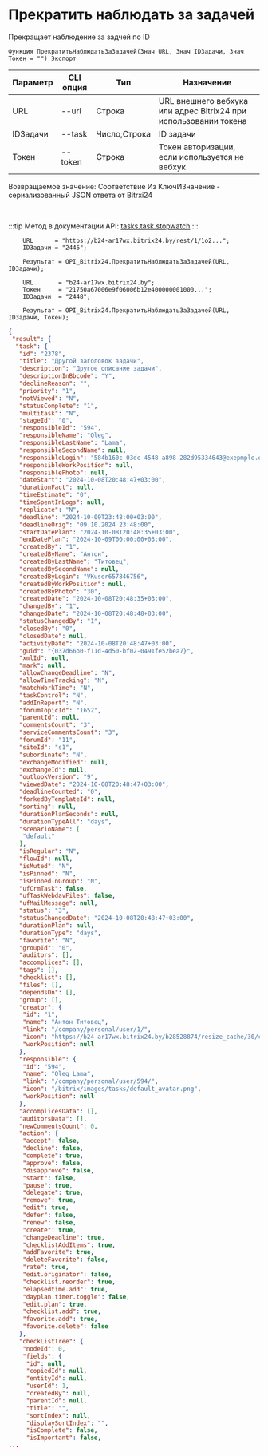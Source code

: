 ﻿---
sidebar_position: 15
---


# Прекратить наблюдать за задачей
 Прекращает наблюдение за задчей по ID



`Функция ПрекратитьНаблюдатьЗаЗадачей(Знач URL, Знач IDЗадачи, Знач Токен = "") Экспорт`

  | Параметр | CLI опция | Тип | Назначение |
  |-|-|-|-|
  | URL | --url | Строка | URL внешнего вебхука или адрес Bitrix24 при использовании токена |
  | IDЗадачи | --task | Число,Строка | ID задачи |
  | Токен | --token | Строка | Токен авторизации, если используется не вебхук |

  
  Возвращаемое значение:   Соответствие Из КлючИЗначение - сериализованный JSON ответа от Bitrxi24

<br/>

:::tip
Метод в документации API: [tasks.task.stopwatch](https://dev.1c-bitrix.ru/rest_help/tasks/task/tasks/tasks_task_stopwatch.php)
:::
<br/>


```bsl title="Пример кода"
    URL      = "https://b24-ar17wx.bitrix24.by/rest/1/1o2...";
    IDЗадачи = "2446";

    Результат = OPI_Bitrix24.ПрекратитьНаблюдатьЗаЗадачей(URL, IDЗадачи);

    URL       = "b24-ar17wx.bitrix24.by";
    Токен     = "21750a67006e9f06006b12e400000001000...";
    IDЗадачи  = "2448";

    Результат = OPI_Bitrix24.ПрекратитьНаблюдатьЗаЗадачей(URL, IDЗадачи, Токен);
```
    



```json title="Результат"
{
 "result": {
  "task": {
   "id": "2378",
   "title": "Другой заголовок задачи",
   "description": "Другое описание задачи",
   "descriptionInBbcode": "Y",
   "declineReason": "",
   "priority": "1",
   "notViewed": "N",
   "statusComplete": "1",
   "multitask": "N",
   "stageId": "0",
   "responsibleId": "594",
   "responsibleName": "Oleg",
   "responsibleLastName": "Lama",
   "responsibleSecondName": null,
   "responsibleLogin": "584b160c-03dc-4548-a898-282d95334643@exepmple.org",
   "responsibleWorkPosition": null,
   "responsiblePhoto": null,
   "dateStart": "2024-10-08T20:48:47+03:00",
   "durationFact": null,
   "timeEstimate": "0",
   "timeSpentInLogs": null,
   "replicate": "N",
   "deadline": "2024-10-09T23:48:00+03:00",
   "deadlineOrig": "09.10.2024 23:48:00",
   "startDatePlan": "2024-10-08T20:48:35+03:00",
   "endDatePlan": "2024-10-09T00:00:00+03:00",
   "createdBy": "1",
   "createdByName": "Антон",
   "createdByLastName": "Титовец",
   "createdBySecondName": null,
   "createdByLogin": "VKuser657846756",
   "createdByWorkPosition": null,
   "createdByPhoto": "30",
   "createdDate": "2024-10-08T20:48:35+03:00",
   "changedBy": "1",
   "changedDate": "2024-10-08T20:48:48+03:00",
   "statusChangedBy": "1",
   "closedBy": "0",
   "closedDate": null,
   "activityDate": "2024-10-08T20:48:47+03:00",
   "guid": "{037d66b0-f11d-4d50-bf02-0491fe52bea7}",
   "xmlId": null,
   "mark": null,
   "allowChangeDeadline": "N",
   "allowTimeTracking": "N",
   "matchWorkTime": "N",
   "taskControl": "N",
   "addInReport": "N",
   "forumTopicId": "1652",
   "parentId": null,
   "commentsCount": "3",
   "serviceCommentsCount": "3",
   "forumId": "11",
   "siteId": "s1",
   "subordinate": "N",
   "exchangeModified": null,
   "exchangeId": null,
   "outlookVersion": "9",
   "viewedDate": "2024-10-08T20:48:47+03:00",
   "deadlineCounted": "0",
   "forkedByTemplateId": null,
   "sorting": null,
   "durationPlanSeconds": null,
   "durationTypeAll": "days",
   "scenarioName": [
    "default"
   ],
   "isRegular": "N",
   "flowId": null,
   "isMuted": "N",
   "isPinned": "N",
   "isPinnedInGroup": "N",
   "ufCrmTask": false,
   "ufTaskWebdavFiles": false,
   "ufMailMessage": null,
   "status": "3",
   "statusChangedDate": "2024-10-08T20:48:47+03:00",
   "durationPlan": null,
   "durationType": "days",
   "favorite": "N",
   "groupId": "0",
   "auditors": [],
   "accomplices": [],
   "tags": [],
   "checklist": [],
   "files": [],
   "dependsOn": [],
   "group": [],
   "creator": {
    "id": "1",
    "name": "Антон Титовец",
    "link": "/company/personal/user/1/",
    "icon": "https://b24-ar17wx.bitrix24.by/b28528874/resize_cache/30/c0120a8d7c10d63c83e32398d1ec4d9e/main/d7e/d7e99cf556e4ab676463dae2c00ddfbb/a7e0af6899300e3c684caeca5c334d81.jpg",
    "workPosition": null
   },
   "responsible": {
    "id": "594",
    "name": "Oleg Lama",
    "link": "/company/personal/user/594/",
    "icon": "/bitrix/images/tasks/default_avatar.png",
    "workPosition": null
   },
   "accomplicesData": [],
   "auditorsData": [],
   "newCommentsCount": 0,
   "action": {
    "accept": false,
    "decline": false,
    "complete": true,
    "approve": false,
    "disapprove": false,
    "start": false,
    "pause": true,
    "delegate": true,
    "remove": true,
    "edit": true,
    "defer": false,
    "renew": false,
    "create": true,
    "changeDeadline": true,
    "checklistAddItems": true,
    "addFavorite": true,
    "deleteFavorite": false,
    "rate": true,
    "edit.originator": false,
    "checklist.reorder": true,
    "elapsedtime.add": true,
    "dayplan.timer.toggle": false,
    "edit.plan": true,
    "checklist.add": true,
    "favorite.add": true,
    "favorite.delete": false
   },
   "checkListTree": {
    "nodeId": 0,
    "fields": {
     "id": null,
     "copiedId": null,
     "entityId": null,
     "userId": 1,
     "createdBy": null,
     "parentId": null,
     "title": "",
     "sortIndex": null,
     "displaySortIndex": "",
     "isComplete": false,
     "isImportant": false,
...
```
